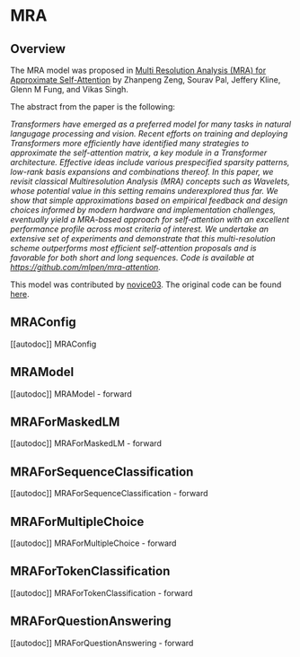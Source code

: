 <!--Copyright 2023 The HuggingFace Team. All rights reserved.

Licensed under the Apache License, Version 2.0 (the "License"); you may not use this file except in compliance with
the License. You may obtain a copy of the License at

http://www.apache.org/licenses/LICENSE-2.0

Unless required by applicable law or agreed to in writing, software distributed under the License is distributed on
an "AS IS" BASIS, WITHOUT WARRANTIES OR CONDITIONS OF ANY KIND, either express or implied. See the License for the
specific language governing permissions and limitations under the License.
-->

# MRA

## Overview

The MRA model was proposed in [Multi Resolution Analysis (MRA) for Approximate Self-Attention](https://arxiv.org/abs/2207.10284) by Zhanpeng Zeng, Sourav Pal, Jeffery Kline, Glenn M Fung, and Vikas Singh.

The abstract from the paper is the following:

*Transformers have emerged as a preferred model for many tasks in natural langugage processing and vision. Recent efforts on training and deploying Transformers more efficiently have identified many strategies to approximate the self-attention matrix, a key module in a Transformer architecture. Effective ideas include various prespecified sparsity patterns, low-rank basis expansions and combinations thereof. In this paper, we revisit classical Multiresolution Analysis (MRA) concepts such as Wavelets, whose potential value in this setting remains underexplored thus far. We show that simple approximations based on empirical feedback and design choices informed by modern hardware and implementation challenges, eventually yield a MRA-based approach for self-attention with an excellent performance profile across most criteria of interest. We undertake an extensive set of experiments and demonstrate that this multi-resolution scheme outperforms most efficient self-attention proposals and is favorable for both short and long sequences. Code is available at https://github.com/mlpen/mra-attention.*

This model was contributed by [novice03](https://huggingface.co/novice03).
The original code can be found [here](https://github.com/mlpen/mra-attention).


## MRAConfig

[[autodoc]] MRAConfig


## MRAModel

[[autodoc]] MRAModel
    - forward


## MRAForMaskedLM

[[autodoc]] MRAForMaskedLM
    - forward


## MRAForSequenceClassification

[[autodoc]] MRAForSequenceClassification
    - forward

## MRAForMultipleChoice

[[autodoc]] MRAForMultipleChoice
    - forward


## MRAForTokenClassification

[[autodoc]] MRAForTokenClassification
    - forward


## MRAForQuestionAnswering

[[autodoc]] MRAForQuestionAnswering
    - forward